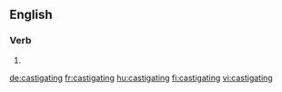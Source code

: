 
==English==

===Verb===
{{head|en|present participle}}

# {{present participle of|castigate|lang=en}}

[[de:castigating]]
[[fr:castigating]]
[[hu:castigating]]
[[fi:castigating]]
[[vi:castigating]]